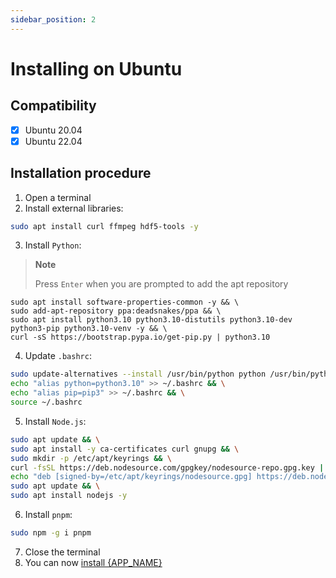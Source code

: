```yaml
---
sidebar_position: 2
---
```



# Installing on Ubuntu

## Compatibility

- [x] Ubuntu 20.04
- [x] Ubuntu 22.04

## Installation procedure

1. Open a terminal
2. Install external libraries:

```bash
sudo apt install curl ffmpeg hdf5-tools -y
```

3. Install `Python`:

> **Note**
>
> Press `Enter` when you are prompted to add the apt repository

```shell
sudo apt install software-properties-common -y && \
sudo add-apt-repository ppa:deadsnakes/ppa && \
sudo apt install python3.10 python3.10-distutils python3.10-dev python3-pip python3.10-venv -y && \
curl -sS https://bootstrap.pypa.io/get-pip.py | python3.10
```

4. Update `.bashrc`:

```bash
sudo update-alternatives --install /usr/bin/python python /usr/bin/python3.10 0 && \
echo "alias python=python3.10" >> ~/.bashrc && \
echo "alias pip=pip3" >> ~/.bashrc && \
source ~/.bashrc
```

5. Install `Node.js`:

```bash
sudo apt update && \
sudo apt install -y ca-certificates curl gnupg && \
sudo mkdir -p /etc/apt/keyrings && \
curl -fsSL https://deb.nodesource.com/gpgkey/nodesource-repo.gpg.key | sudo gpg --dearmor -o /etc/apt/keyrings/nodesource.gpg && \
echo "deb [signed-by=/etc/apt/keyrings/nodesource.gpg] https://deb.nodesource.com/node_16.x nodistro main" | sudo tee /etc/apt/sources.list.d/nodesource.list && \
sudo apt update && \
sudo apt install nodejs -y
```

6. Install `pnpm`:

```bash
sudo npm -g i pnpm
```

7. Close the terminal
8. You can now [install {APP_NAME}](../install)
